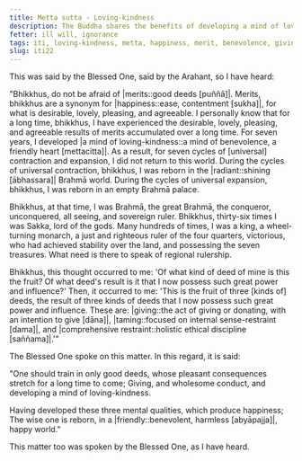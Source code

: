 ```yaml
---
title: Metta sutta - Loving-kindness
description: The Buddha shares the benefits of developing a mind of loving-kindness based on his direct knowledge.
fetter: ill will, ignorance
tags: iti, loving-kindness, metta, happiness, merit, benevolence, giving, taming, restraint, iti1-27
slug: iti22
---
```


This was said by the Blessed One, said by the Arahant, so I have heard:

"Bhikkhus, do not be afraid of |merits::good deeds [puññā]|. Merits, bhikkhus are a synonym for |happiness::ease, contentment [sukha]|, for what is desirable, lovely, pleasing, and agreeable. I personally know that for a long time, bhikkhus, I have experienced the desirable, lovely, pleasing, and agreeable results of merits accumulated over a long time. For seven years, I developed |a mind of loving-kindness::a mind of benevolence, a friendly heart [mettacitta]|. As a result, for seven cycles of [universal] contraction and expansion, I did not return to this world. During the cycles of universal contraction, bhikkhus, I was reborn in the |radiant::shining [ābhassara]| Brahmā world. During the cycles of universal expansion, bhikkhus, I was reborn in an empty Brahmā palace.

Bhikkhus, at that time, I was Brahmā, the great Brahmā, the conqueror, unconquered, all seeing, and sovereign ruler. Bhikkhus, thirty-six times I was Sakka, lord of the gods. Many hundreds of times, I was a king, a wheel-turning monarch, a just and righteous ruler of the four quarters, victorious, who had achieved stability over the land, and possessing the seven treasures. What need is there to speak of regional rulership.

Bhikkhus, this thought occurred to me: 'Of what kind of deed of mine is this the fruit? Of what deed's result is it that I now possess such great power and influence?' Then, it occurred to me: 'This is the fruit of three [kinds of] deeds, the result of three kinds of deeds that I now possess such great power and influence. These are: |giving::the act of giving or donating, with an intention to give [dāna]|, |taming::focused on internal sense-restraint [dama]|, and |comprehensive restraint::holistic ethical discipline [saññama]|.'"

The Blessed One spoke on this matter. In this regard, it is said:

"One should train in only good deeds,
whose pleasant consequences stretch for a long time to come;
Giving, and wholesome conduct,
and developing a mind of loving-kindness.

Having developed these three mental qualities,
which produce happiness;
The wise one is reborn,
in a |friendly::benevolent, harmless [abyāpajja]|, happy world."

This matter too was spoken by the Blessed One, as I have heard.